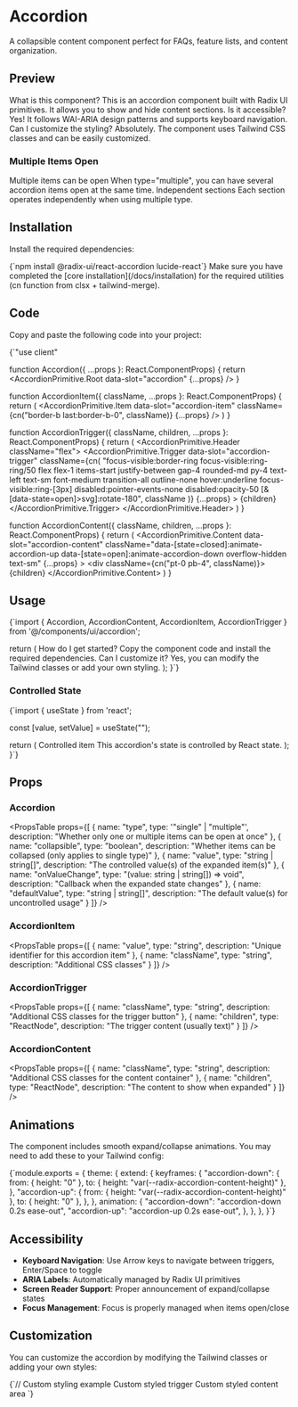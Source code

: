 
# Accordion

A collapsible content component perfect for FAQs, feature lists, and content organization.

## Preview

<ComponentPreview>
  <Accordion type="single" collapsible className="w-full max-w-md">
    <AccordionItem value="item-1">
      <AccordionTrigger>What is this component?</AccordionTrigger>
      <AccordionContent>
        This is an accordion component built with Radix UI primitives. It allows you to show and hide content sections.
      </AccordionContent>
    </AccordionItem>
    <AccordionItem value="item-2">
      <AccordionTrigger>Is it accessible?</AccordionTrigger>
      <AccordionContent>
        Yes! It follows WAI-ARIA design patterns and supports keyboard navigation.
      </AccordionContent>
    </AccordionItem>
    <AccordionItem value="item-3">
      <AccordionTrigger>Can I customize the styling?</AccordionTrigger>
      <AccordionContent>
        Absolutely. The component uses Tailwind CSS classes and can be easily customized.
      </AccordionContent>
    </AccordionItem>
  </Accordion>
</ComponentPreview>

### Multiple Items Open

<ComponentPreview>
  <Accordion type="multiple" className="w-full max-w-md">
    <AccordionItem value="item-1">
      <AccordionTrigger>Multiple items can be open</AccordionTrigger>
      <AccordionContent>
        When type="multiple", you can have several accordion items open at the same time.
      </AccordionContent>
    </AccordionItem>
    <AccordionItem value="item-2">
      <AccordionTrigger>Independent sections</AccordionTrigger>
      <AccordionContent>
        Each section operates independently when using multiple type.
      </AccordionContent>
    </AccordionItem>
  </Accordion>
</ComponentPreview>

## Installation

Install the required dependencies:

<CodeBlock language="bash">
{`npm install @radix-ui/react-accordion lucide-react`}
</CodeBlock>

<Alert title="Prerequisites">
  Make sure you have completed the [core installation](/docs/installation) for the required utilities (cn function from clsx + tailwind-merge).
</Alert>

## Code

Copy and paste the following code into your project:

<CodeBlock filename="src/components/ui/accordion.tsx">
{`"use client"



function Accordion({
  ...props
}: React.ComponentProps<typeof AccordionPrimitive.Root>) {
  return <AccordionPrimitive.Root data-slot="accordion" {...props} />
}

function AccordionItem({
  className,
  ...props
}: React.ComponentProps<typeof AccordionPrimitive.Item>) {
  return (
    <AccordionPrimitive.Item
      data-slot="accordion-item"
      className={cn("border-b last:border-b-0", className)}
      {...props}
    />
  )
}

function AccordionTrigger({
  className,
  children,
  ...props
}: React.ComponentProps<typeof AccordionPrimitive.Trigger>) {
  return (
    <AccordionPrimitive.Header className="flex">
      <AccordionPrimitive.Trigger
        data-slot="accordion-trigger"
        className={cn(
          "focus-visible:border-ring focus-visible:ring-ring/50 flex flex-1 items-start justify-between gap-4 rounded-md py-4 text-left text-sm font-medium transition-all outline-none hover:underline focus-visible:ring-[3px] disabled:pointer-events-none disabled:opacity-50 [&[data-state=open]>svg]:rotate-180",
          className
        )}
        {...props}
      >
        {children}
        <ChevronDownIcon className="text-muted-foreground pointer-events-none size-4 shrink-0 translate-y-0.5 transition-transform duration-200" />
      </AccordionPrimitive.Trigger>
    </AccordionPrimitive.Header>
  )
}

function AccordionContent({
  className,
  children,
  ...props
}: React.ComponentProps<typeof AccordionPrimitive.Content>) {
  return (
    <AccordionPrimitive.Content
      data-slot="accordion-content"
      className="data-[state=closed]:animate-accordion-up data-[state=open]:animate-accordion-down overflow-hidden text-sm"
      {...props}
    >
      <div className={cn("pt-0 pb-4", className)}>{children}</div>
    </AccordionPrimitive.Content>
  )
}

</CodeBlock>

## Usage

<CodeBlock filename="your-component.tsx">
{`import { Accordion, AccordionContent, AccordionItem, AccordionTrigger } from '@/components/ui/accordion';

  return (
    <Accordion type="single" collapsible>
      <AccordionItem value="item-1">
        <AccordionTrigger>How do I get started?</AccordionTrigger>
        <AccordionContent>
          Copy the component code and install the required dependencies.
        </AccordionContent>
      </AccordionItem>
      <AccordionItem value="item-2">
        <AccordionTrigger>Can I customize it?</AccordionTrigger>
        <AccordionContent>
          Yes, you can modify the Tailwind classes or add your own styling.
        </AccordionContent>
      </AccordionItem>
    </Accordion>
  );
}`}
</CodeBlock>

### Controlled State

<CodeBlock>
{`import { useState } from 'react';

  const [value, setValue] = useState<string>("");

  return (
    <Accordion 
      type="single" 
      collapsible 
      value={value} 
      onValueChange={setValue}
    >
      <AccordionItem value="item-1">
        <AccordionTrigger>Controlled item</AccordionTrigger>
        <AccordionContent>
          This accordion's state is controlled by React state.
        </AccordionContent>
      </AccordionItem>
    </Accordion>
  );
}`}
</CodeBlock>

## Props

### Accordion

<PropsTable props={[
  {
    name: "type",
    type: '"single" | "multiple"',
    description: "Whether only one or multiple items can be open at once"
  },
  {
    name: "collapsible",
    type: "boolean",
    description: "Whether items can be collapsed (only applies to single type)"
  },
  {
    name: "value", 
    type: "string | string[]",
    description: "The controlled value(s) of the expanded item(s)"
  },
  {
    name: "onValueChange",
    type: "(value: string | string[]) => void",
    description: "Callback when the expanded state changes"
  },
  {
    name: "defaultValue",
    type: "string | string[]",
    description: "The default value(s) for uncontrolled usage"
  }
]} />

### AccordionItem

<PropsTable props={[
  {
    name: "value",
    type: "string",
    description: "Unique identifier for this accordion item"
  },
  {
    name: "className",
    type: "string",
    description: "Additional CSS classes"
  }
]} />

### AccordionTrigger

<PropsTable props={[
  {
    name: "className",
    type: "string",
    description: "Additional CSS classes for the trigger button"
  },
  {
    name: "children",
    type: "ReactNode",
    description: "The trigger content (usually text)"
  }
]} />

### AccordionContent

<PropsTable props={[
  {
    name: "className",
    type: "string",
    description: "Additional CSS classes for the content container"
  },
  {
    name: "children",
    type: "ReactNode",
    description: "The content to show when expanded"
  }
]} />

## Animations

The component includes smooth expand/collapse animations. You may need to add these to your Tailwind config:

<CodeBlock filename="tailwind.config.js">
{`module.exports = {
  theme: {
    extend: {
      keyframes: {
        "accordion-down": {
          from: { height: "0" },
          to: { height: "var(--radix-accordion-content-height)" },
        },
        "accordion-up": {
          from: { height: "var(--radix-accordion-content-height)" },
          to: { height: "0" },
        },
      },
      animation: {
        "accordion-down": "accordion-down 0.2s ease-out",
        "accordion-up": "accordion-up 0.2s ease-out",
      },
    },
  },
}`}
</CodeBlock>

## Accessibility

- **Keyboard Navigation**: Use Arrow keys to navigate between triggers, Enter/Space to toggle
- **ARIA Labels**: Automatically managed by Radix UI primitives
- **Screen Reader Support**: Proper announcement of expand/collapse states
- **Focus Management**: Focus is properly managed when items open/close

## Customization

You can customize the accordion by modifying the Tailwind classes or adding your own styles:

<CodeBlock>
{`// Custom styling example
<AccordionTrigger className="text-lg font-bold text-blue-600">
  Custom styled trigger
</AccordionTrigger>

<AccordionContent className="text-gray-600 bg-gray-50 p-4 rounded">
  Custom styled content area
</AccordionContent>`}
</CodeBlock>
